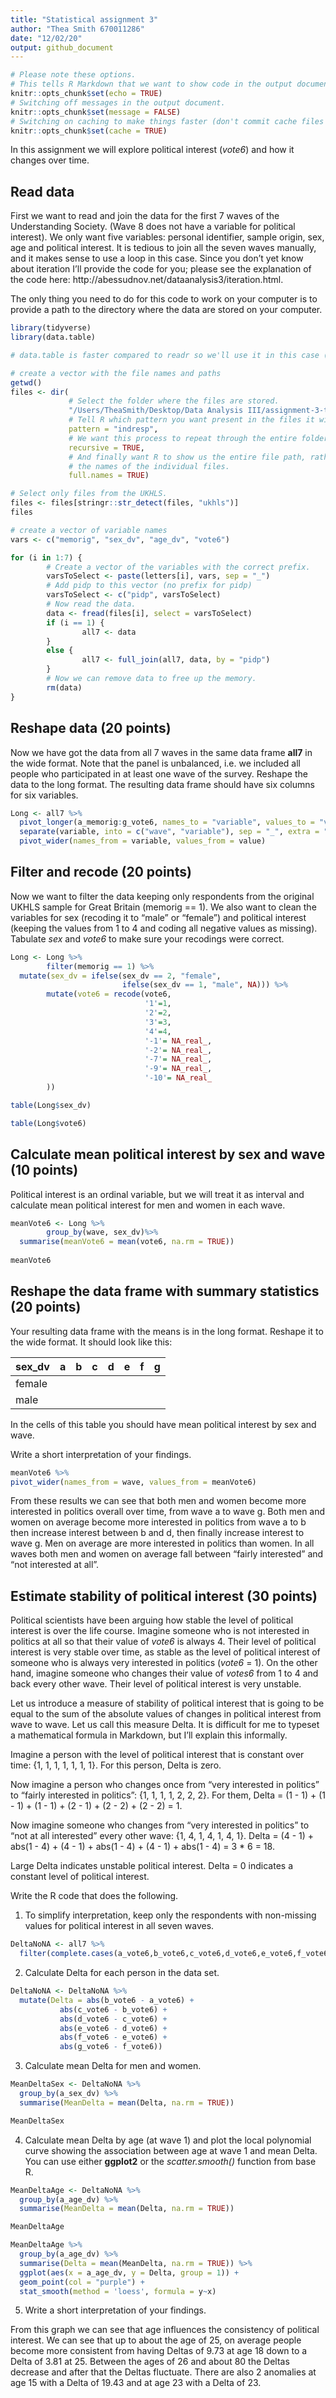 ```yaml
---
title: "Statistical assignment 3"
author: "Thea Smith 670011286"
date: "12/02/20"
output: github_document
---
```


```r
# Please note these options.
# This tells R Markdown that we want to show code in the output document.
knitr::opts_chunk$set(echo = TRUE)
# Switching off messages in the output document. 
knitr::opts_chunk$set(message = FALSE)
# Switching on caching to make things faster (don't commit cache files on Github).
knitr::opts_chunk$set(cache = TRUE)
```

In this assignment we will explore political interest (*vote6*) and how it changes over time.

## Read data

First we want to read and join the data for the first 7 waves of the Understanding Society. (Wave 8 does not have a variable for political interest). We only want five variables: personal identifier, sample origin, sex, age and political interest. It is tedious to join all the seven waves manually, and it makes sense to use a loop in this case. Since you don't yet know about iteration I'll provide the code for you; please see the explanation of the code here: http://abessudnov.net/dataanalysis3/iteration.html.

The only thing you need to do for this code to work on your computer is to provide a path to the directory where the data are stored on your computer.

```r
library(tidyverse)
library(data.table)

# data.table is faster compared to readr so we'll use it in this case (the function fread()). You need to install this package first to be able to run this code.

# create a vector with the file names and paths
getwd()
files <- dir(
             # Select the folder where the files are stored.
             "/Users/TheaSmith/Desktop/Data Analysis III/assignment-3-tkcs201",
             # Tell R which pattern you want present in the files it will display.
             pattern = "indresp",
             # We want this process to repeat through the entire folder.
             recursive = TRUE,
             # And finally want R to show us the entire file path, rather than just
             # the names of the individual files.
             full.names = TRUE)

# Select only files from the UKHLS.
files <- files[stringr::str_detect(files, "ukhls")]
files

# create a vector of variable names
vars <- c("memorig", "sex_dv", "age_dv", "vote6")

for (i in 1:7) {
        # Create a vector of the variables with the correct prefix.
        varsToSelect <- paste(letters[i], vars, sep = "_")
        # Add pidp to this vector (no prefix for pidp)
        varsToSelect <- c("pidp", varsToSelect)
        # Now read the data. 
        data <- fread(files[i], select = varsToSelect)
        if (i == 1) {
                all7 <- data  
        }
        else {
                all7 <- full_join(all7, data, by = "pidp")
        }
        # Now we can remove data to free up the memory.
        rm(data)
} 

```

## Reshape data (20 points)

Now we have got the data from all 7 waves in the same data frame **all7** in the wide format. Note that the panel is unbalanced, i.e. we included all people who participated in at least one wave of the survey. Reshape the data to the long format. The resulting data frame should have six columns for six variables.

```r
Long <- all7 %>%
  pivot_longer(a_memorig:g_vote6, names_to = "variable", values_to = "value") %>%
  separate(variable, into = c("wave", "variable"), sep = "_", extra = "merge") %>%
  pivot_wider(names_from = variable, values_from = value)
```

## Filter and recode (20 points)

Now we want to filter the data keeping only respondents from the original UKHLS sample for Great Britain (memorig == 1). We also want to clean the variables for sex (recoding it to "male" or "female") and political interest (keeping the values from 1 to 4 and coding all negative values as missing). Tabulate *sex* and *vote6* to make sure your recodings were correct. 

```r
Long <- Long %>%
        filter(memorig == 1) %>%
  mutate(sex_dv = ifelse(sex_dv == 2, "female",
                         ifelse(sex_dv == 1, "male", NA))) %>%
        mutate(vote6 = recode(vote6, 
                              '1'=1, 
                              '2'=2,
                              '3'=3, 
                              '4'=4, 
                              '-1'= NA_real_, 
                              '-2'= NA_real_, 
                              '-7'= NA_real_, 
                              '-9'= NA_real_,
                              '-10'= NA_real_
        ))

table(Long$sex_dv)

table(Long$vote6)
```

## Calculate mean political interest by sex and wave (10 points)

Political interest is an ordinal variable, but we will treat it as interval and calculate mean political interest for men and women in each wave.

```r
meanVote6 <- Long %>%
        group_by(wave, sex_dv)%>%
  summarise(meanVote6 = mean(vote6, na.rm = TRUE))
        
meanVote6
```

## Reshape the data frame with summary statistics (20 points)

Your resulting data frame with the means is in the long format. Reshape it to the wide format. It should look like this:

| sex_dv  | a  | b  | c  | d  |  e | f  | g  |
|---      |--- |--- |--- |--- |--- |--- |--- |
| female  |    |    |    |    |    |    |    |
| male    |    |    |    |    |    |    |    |

In the cells of this table you should have mean political interest by sex and wave.

Write a short interpretation of your findings.

```r
meanVote6 %>%
pivot_wider(names_from = wave, values_from = meanVote6)
```

From these results we can see that both men and women become more interested in politics overall over time, from wave a to wave g. Both men and women on average become more interested in politics from wave a to b then increase interest between b and d, then finally increase interest to wave g. Men on average are more interested in politics than women. In all waves both men and women on average fall between "fairly interested" and "not interested at all". 

## Estimate stability of political interest (30 points)

Political scientists have been arguing how stable the level of political interest is over the life course. Imagine someone who is not interested in politics at all so that their value of *vote6* is always 4. Their level of political interest is very stable over time, as stable as the level of political interest of someone who is always very interested in politics (*vote6* = 1). On the other hand, imagine someone who changes their value of *votes6* from 1 to 4 and back every other wave. Their level of political interest is very unstable.

Let us introduce a measure of stability of political interest that is going to be equal to the sum of the absolute values of changes in political interest from wave to wave. Let us call this measure Delta. It is difficult for me to typeset a mathematical formula in Markdown, but I'll explain this informally.

Imagine a person with the level of political interest that is constant over time: {1, 1, 1, 1, 1, 1, 1}. For this person, Delta is zero.

Now imagine a person who changes once from "very interested in politics" to "fairly interested in politics": {1, 1, 1, 1, 2, 2, 2}. For them, Delta = (1 - 1) + (1 - 1) + (1 - 1) + (2 - 1) + (2 - 2) + (2 - 2) = 1.

Now imagine someone who changes from "very interested in politics" to "not at all interested" every other wave: {1, 4, 1, 4, 1, 4, 1}. Delta = (4 - 1) + abs(1 - 4) + (4 - 1) + abs(1 - 4) + (4 - 1) + abs(1 - 4) = 3 * 6 = 18.

Large Delta indicates unstable political interest. Delta = 0 indicates a constant level of political interest.

Write the R code that does the following.

1. To simplify interpretation, keep only the respondents with non-missing values for political interest in all seven waves.

```r
DeltaNoNA <- all7 %>%
  filter(complete.cases(a_vote6,b_vote6,c_vote6,d_vote6,e_vote6,f_vote6,g_vote6))    
```

2. Calculate Delta for each person in the data set.

```r
DeltaNoNA <- DeltaNoNA %>%
  mutate(Delta = abs(b_vote6 - a_vote6) + 
           abs(c_vote6 - b_vote6) +
           abs(d_vote6 - c_vote6) + 
           abs(e_vote6 - d_vote6) + 
           abs(f_vote6 - e_vote6) + 
           abs(g_vote6 - f_vote6))
```

3. Calculate mean Delta for men and women.

```r
MeanDeltaSex <- DeltaNoNA %>%
  group_by(a_sex_dv) %>%
  summarise(MeanDelta = mean(Delta, na.rm = TRUE))

MeanDeltaSex
```


4. Calculate mean Delta by age (at wave 1) and plot the local polynomial curve showing the association between age at wave 1 and mean Delta. You can use either **ggplot2** or the *scatter.smooth()* function from base R.

```r
MeanDeltaAge <- DeltaNoNA %>%
  group_by(a_age_dv) %>%
  summarise(MeanDelta = mean(Delta, na.rm = TRUE))

MeanDeltaAge

MeanDeltaAge %>%
  group_by(a_age_dv) %>%
  summarise(Delta = mean(MeanDelta, na.rm = TRUE)) %>%
  ggplot(aes(x = a_age_dv, y = Delta, group = 1)) +
  geom_point(col = "purple") +
  stat_smooth(method = 'loess', formula = y~x)
```

5. Write a short interpretation of your findings.

From this graph we can see that age influences the consistency of political interest. We can see that up to about the age of 25, on average people become more consistent from having Deltas of 9.73 at age 18 down to a Delta of 3.81 at 25. Between the ages of 26 and about 80 the Deltas decrease and after that the Deltas fluctuate. There are also 2 anomalies at age 15 with a Delta of 19.43 and at age 23 with a Delta of 23. 